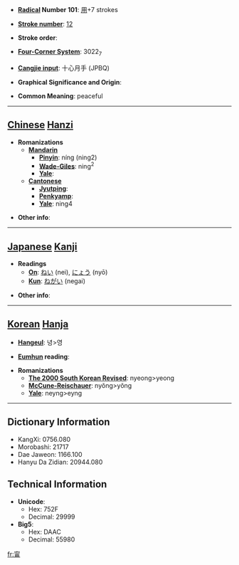 * '''[[Wiktionary:Chinese radical index| Radical]] Number 101''': [[Wiktionary:Chinese radical index 用|用]]+7 strokes

* '''[[Wiktionary:Chinese total strokes index|Stroke number]]''': [[Wiktionary:Chinese total strokes index 12|12]]

* '''Stroke order''': 

* '''[[Wiktionary:Chinese four corner index|Four-Corner System]]''': 3022<sub>7</sub>

* '''[[Wiktionary:Chinese Cangjie index|Cangjie input]]''': 十心月手 (JPBQ)

* '''Graphical Significance and Origin''': 

* '''Common Meaning''': peaceful

----

== [[Chinese]] [[Hanzi]] ==

* '''Romanizations'''
** '''[[Mandarin]]'''
*** '''[[Pinyin]]''': níng (ning2)
*** '''[[Wade-Giles]]''': ning<sup>2</sup>
*** '''[[Yale]]''': 
** '''[[Cantonese]]'''
*** '''[[Jyutping]]''':
*** '''[[Penkyamp]]''': 
*** '''[[Yale]]''': ning4

* '''Other info''': 

----

== [[Japanese]] [[Kanji]] ==

* '''Readings'''
** '''[[On]]''': [[ねい]] (nei), [[にょう]] (nyō)
** '''[[Kun]]''': [[ねがい]] (negai)

* '''Other info''':  

----

== [[Korean]] [[Hanja]] ==

* '''[[Hangeul]]''': 녕>영

* '''[[Eumhun]] reading''': 

* '''Romanizations'''
** '''[[The 2000 South Korean Revised Romanization|The 2000 South Korean Revised]]''': nyeong>yeong
** '''[[McCune-Reischauer]]''': nyŏng>yŏng
** '''[[Yale]]''': neyng>eyng

----

== Dictionary Information ==

* KangXi: 0756.080
* Morobashi: 21717
* Dae Jaweon: 1166.100
* Hanyu Da Zidian: 20944.080

== Technical Information ==

* '''Unicode''':
** Hex: 752F
** Decimal: 29999
* '''Big5''':
** Hex: DAAC
** Decimal: 55980

[[fr:甯]]